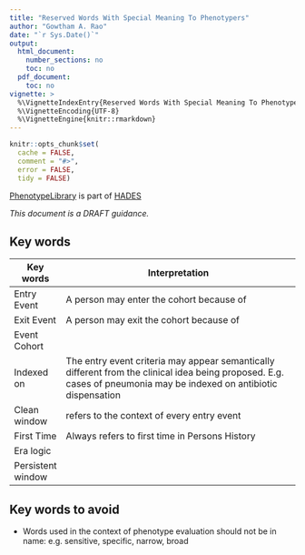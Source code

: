 ```yaml
---
title: "Reserved Words With Special Meaning To Phenotypers"
author: "Gowtham A. Rao"
date: "`r Sys.Date()`"
output:
  html_document:
    number_sections: no
    toc: no  
  pdf_document: 
    toc: no     
vignette: >
  %\VignetteIndexEntry{Reserved Words With Special Meaning To Phenotypers}
  %\VignetteEncoding{UTF-8}    
  %\VignetteEngine{knitr::rmarkdown}
---
```


```r
knitr::opts_chunk$set(
  cache = FALSE,
  comment = "#>",
  error = FALSE,
  tidy = FALSE)
```

[PhenotypeLibrary](https://github.com/OHDSI/PhenotypeLibrary) is part of [HADES](https://ohdsi.github.io/Hades/)

*This document is a DRAFT guidance.*

## Key words
  
| **Key words**	| **Interpretation** |
| ----- | ---------------------------------------- |
| Entry Event	| A person may enter the cohort because of |
| Exit Event	| A person may exit the cohort because of |
| Event	Cohort |  |
| Indexed on	| The entry event criteria may appear semantically different from the clinical idea being proposed. E.g. cases of pneumonia may be indexed on antibiotic dispensation |
| Clean window	| refers to the context of every entry event  |
| First Time	| Always refers to first time in Persons History |
| Era logic	|  |
| Persistent window	|  |



## Key words to avoid
 * Words used in the context of phenotype evaluation should not be in name: e.g. sensitive, specific, narrow, broad

